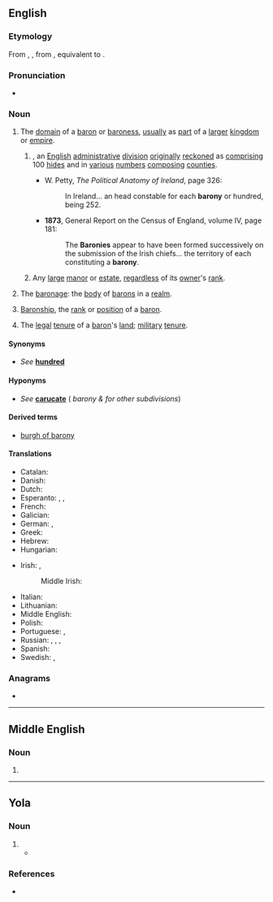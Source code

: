 ==English==

===Etymology===
From {{inh|en|enm|baronie}}, {{m|enm|baronye}}, from {{der|en|fro|baronie}}, equivalent to {{af|en|baron|-y|id2=abstract noun}}.

===Pronunciation===
* {{a|UK}} {{IPA|en|/ˈbæ.ɹə.ni/}}

===Noun===
{{en-noun}}

# The [[domain]] of a [[baron]] or [[baroness]], [[usually]] as [[part]] of a [[larger]] [[kingdom]] or [[empire]].
## {{lb|en|historical|Ireland}} {{synonym of|en|hundred|nodot=1}}, an [[English]] [[administrative]] [[division]] [[originally]] [[reckoned]] as [[comprising]] 100 [[hide]]s and in [[various]] [[number]]s [[composing]] [[counties]].
##* {{ante|1687}} W. Petty, ''The Political Anatomy of Ireland'', page 326:
##*: In Ireland... an<!--sic--> head constable for each '''barony''' or hundred, being 252.
##* '''1873''', General Report on the Census of England, volume IV, page 181:
##*: The '''Baronies''' appear to have been formed successively on the submission of the Irish chiefs... the territory of each constituting a '''barony'''.
## {{lb|en|Scotland}} Any [[large]] [[manor]] or [[estate]], [[regardless]] of its [[owner]]'s [[rank]].
# {{lb|en|obsolete}} The [[baronage]]: the [[body]] of [[barons]] in a [[realm]].
# [[baronship|Baronship]], the [[rank]] or [[position]] of a [[baron]].
# {{lb|en|law}} The [[legal]] [[tenure]] of a [[baron]]'s [[land]]; [[military]] [[tenure]].

====Synonyms====
* {{sense|administrative division}} ''See'' '''[[hundred]]'''

====Hyponyms====
* {{sense|administrative division}} ''See'' '''[[carucate]]''' ({{frac|100}} ''barony & for other subdivisions'')

====Derived terms====
* [[burgh of barony]]

====Translations====
{{trans-top|a dominion ruled by a baron or baroness}}
* Catalan: {{t+|ca|baronia|f}}
* Danish: {{t|da|baroni|n}}
* Dutch: {{t+|nl|baronie|f}}
* Esperanto: {{t|eo|baronio}}, {{t|eo|baronujo}}, {{t|eo|baronlando}}
* French: {{t+|fr|baronnie|f}}
* Galician: {{t|gl|baronía|f}}
* German: {{t|de|Baronie|f}}, {{t|de|Baronat|n}}
* Greek: {{t+|el|βαρονία|f|sc=Grek}}
* Hebrew: {{t|he|ברונות|f|tr=bronút}}
* Hungarian: {{t|hu|báróság}}
{{trans-mid}}
* Irish: {{t|ga|barúntacht|f}}, {{t|ga|mainéar|m}} {{qualifier|in Scotland}}
*: Middle Irish: {{t|mga|barúntacht|f}}
* Italian: {{t+|it|baronia|f}}
* Lithuanian: {{t|lt|baronija|f}}
* Middle English: {{t|enm|baronie}}
* Polish: {{t+|pl|baronia|f}}
* Portuguese: {{t+|pt|baronato|m}}, {{t+|pt|baronia|f}}
* Russian: {{t+|ru|во́тчина|f}}, {{t+|ru|поме́стье|n}}, {{t+|ru|владе́ние|n}}, {{t+|ru|име́ние|n}}
* Spanish: {{t+|es|baronía|f}}
* Swedish: {{t|sv|baroni|n}}, {{t|sv|friherrskap|n}}
{{trans-bottom}}

===Anagrams===
* {{anagrams|en|a=abnory|Brayon|Raybon|baryon}}

----

==Middle English==

===Noun===
{{head|enm|noun}}

# {{alt form|enm|baronie}}

----
==Yola==

===Noun===
{{head|yol|noun}}

# {{alt form|yol|baronie}}
#* {{quote-book|yol|year=1927|chapter=YOLA ZONG O BARONY VORTH|line=0|title=THE ANCIENT DIALECT OF THE BARONIES OF FORTH AND BARGY, COUNTY WEXFORD|passage=YOLA ZONG O '''Barony''' Vorth.|translation=OLD SONG OF THE '''Barony''' OF Forth.}}

===References===
* {{R:Browne 1927|page=132}}